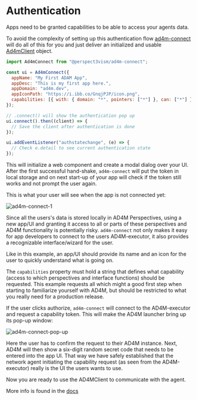 # Authentication

Apps need to be granted capabilities to be able to access your agents data.

To avoid the complexity of setting up this authentication flow [ad4m-connect](https://github.com/perspect3vism/ad4m-connect)
will do all of this for you and just deliver an initialized and usable
[Ad4mClient](/jsdoc/classes/Ad4mClient) object.

```js
import Ad4mConnect from "@perspect3vism/ad4m-connect";

const ui = Ad4mConnect({
  appName: "My First ADAM App",
  appDesc: "This is my first app here.",
  appDomain: "ad4m.dev",
  appIconPath: "https://i.ibb.co/GnqjPJP/icon.png",
  capabilities: [{ with: { domain: "*", pointers: ["*"] }, can: ["*"] }],
});

// .connect() will show the authentication pop up
ui.connect().then((client) => {
  // Save the client after authentication is done
});

ui.addEventListener("authstatechange", (e) => {
  // Check e.detail to see current authentication state
});
```

This will initialize a web component and create a modal dialog over your UI.
After the first successful hand-shake, `ad4m-connect` will put the token in local storage
and on next start-up of your app will check if the token still works and
not prompt the user again.

This is what your user will see when the app is not connected yet:

![ad4m-connect-1](/images/connect.jpg)

Since all the users's data is stored locally in AD4M Perspectives,
using a new app/UI and granting it access to all or parts of these perspectives
and AD4M functionality is potentially risky.
`ad4m-connect` not only makes it easy for app developers to connect to the users AD4M-executor,
it also provides a recognizable interface/wizard for the user.

Like in this example, an app/UI should provide its name and an icon for the user
to quickly understand what is going on.

The `capabilities` property must hold a string that defines what capability
(access to which perspectives and interface functions) should be requested.
This example requests all which might a good first step when starting to familiarize
yourself with AD4M, but should be restricted to what you really need for a production release.

If the user clicks authorize, `ad4m-connect` will connect to the AD4M-executor and request a capability token.
This will make the AD4M launcher bring up its pop-up window:

![ad4m-connect-pop-up](/images/authorize.jpg)

Here the user has to confirm the request to their AD4M instance.
Next, AD4M will then show a six-digit random secret code that needs to be entered into the app UI.
That way we have safely established that the network agent initiating the capability request (as seen from
the AD4M-executor) really is the UI the users wants to use.

Now you are ready to use the AD4MClient to communicate with the agent.

More info is found in the [docs](https://github.com/perspect3vism/ad4m/tree/main/connect)
